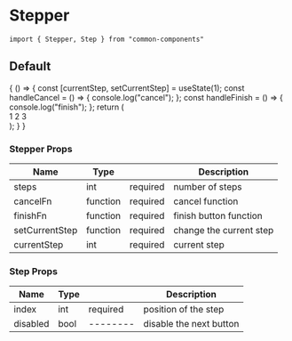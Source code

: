 
<Meta title="MDX|Stepper" component={Stepper} />

# Stepper
```
import { Stepper, Step } from "common-components"
```

## Default

<Preview>
  <Story name="stepper">
    {
      () => {
        const [currentStep, setCurrentStep] = useState(1);
        const handleCancel = () => {
          console.log("cancel");
        };
        const handleFinish = () => {
          console.log("finish");
        };
        return (
          <div style={{ width: 400 }}>
            <Stepper
              steps={6}
              cancelFn={handleCancel}
              finishFn={handleFinish}
              setCurrentStep={setCurrentStep}
              currentStep={currentStep}
            >
              <Step index={1} disabled={false}>
                1
              </Step>
              <Step index={2} disabled={false}>
                2
              </Step>
              <Step index={3} disabled={false}>
                3
              </Step>
            </Stepper>
          </div>
        );
      }
    }
  </Story>
</Preview>


### Stepper Props

| Name           | Type     |          | Description             |
| -------------- | -------- | -------- | ----------------------- |
| steps          | int      | required | number of steps         |
| cancelFn       | function | required | cancel function         |
| finishFn       | function | required | finish button function  |
| setCurrentStep | function | required | change the current step |
| currentStep    | int      | required | current step            |

### Step Props

| Name     | Type |          | Description             |
| -------- | ---- | -------- | ----------------------- |
| index    | int  | required | position of the step    |
| disabled | bool | -------- | disable the next button |